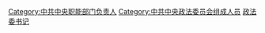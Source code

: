 {{Catmore}}

[[Category:中共中央职能部门负责人|Category:中共中央职能部门负责人]]
[[Category:中共中央政法委员会组成人员|Category:中共中央政法委员会组成人员]]
[[Category:政法委书记|]]